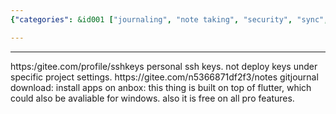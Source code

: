 ```yaml
---
{"categories": &id001 ["journaling", "note taking", "security", "sync", "system manage"], "category": "SSH keys", "date": "2022-01-10 19:21:38", "description": "This article explains how to set up personal SSH keys for Gitee, a code hosting platform. It also discusses a Gitee note repository and the availability of GitJournal download which can be installed using Anbox.", "tags": *id001, "title": "Setup Gitee SSH Keys for GitJournal"}

---
```


------
https:/gitee.com/profile/sshkeys
personal ssh keys. not deploy keys under specific project settings.
https://gitee.com/n5366871df2f3/notes
gitjournal download:
install apps on anbox:
this thing is built on top of  flutter,  which  could also be  avaliable for windows. also it is free on all pro  features.
